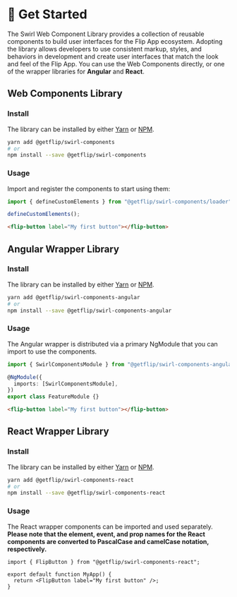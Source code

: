
<Meta title="Usage/Get Started" />

# 🚀 Get Started

The Swirl Web Component Library provides a collection of reusable components to
build user interfaces for the Flip App ecosystem. Adopting the library allows
developers to use consistent markup, styles, and behaviors in development and
create user interfaces that match the look and feel of the Flip App. You can use
the Web Components directly, or one of the wrapper libraries for **Angular** and
**React**.

## Web Components Library

### Install

The library can be installed by either [Yarn](https://classic.yarnpkg.com/) or
[NPM](https://npmjs.com/).

```bash
yarn add @getflip/swirl-components
# or
npm install --save @getflip/swirl-components
```

### Usage

Import and register the components to start using them:

```javascript
import { defineCustomElements } from "@getflip/swirl-components/loader";

defineCustomElements();
```

```html
<flip-button label="My first button"></flip-button>
```

## Angular Wrapper Library

### Install

The library can be installed by either [Yarn](https://classic.yarnpkg.com/) or
[NPM](https://npmjs.com/).

```bash
yarn add @getflip/swirl-components-angular
# or
npm install --save @getflip/swirl-components-angular
```

### Usage

The Angular wrapper is distributed via a primary NgModule that you can import to
use the components.

```typescript
import { SwirlComponentsModule } from "@getflip/swirl-components-angular";

@NgModule({
  imports: [SwirlComponentsModule],
})
export class FeatureModule {}
```

```html
<flip-button label="My first button"></flip-button>
```

## React Wrapper Library

### Install

The library can be installed by either [Yarn](https://classic.yarnpkg.com/) or
[NPM](https://npmjs.com/).

```bash
yarn add @getflip/swirl-components-react
# or
npm install --save @getflip/swirl-components-react
```

### Usage

The React wrapper components can be imported and used separately. **Please note
that the element, event, and prop names for the React components are converted
to PascalCase and camelCase notation, respectively.**

```tsx
import { FlipButton } from "@getflip/swirl-components-react";

export default function MyApp() {
  return <FlipButton label="My first button" />;
}
```
